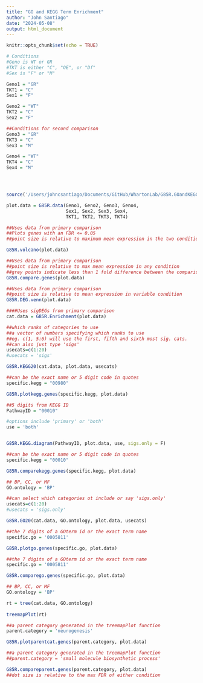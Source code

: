 ```yaml
---
title: "GO and KEGG Term Enrichment"
author: "John Santiago"
date: "2024-05-08"
output: html_document
---
```


```r

knitr::opts_chunk$set(echo = TRUE)

```



```r

# Conditions
#Geno is WT or GR
#TKT is either "C", "OE", or "Df"
#Sex is "F" or "M"

Geno1 = "GR"
TKT1 = "C"
Sex1 = "F"

Geno2 = "WT"
TKT2 = "C"
Sex2 = "F"

##Conditions for second comparison
Geno3 = "GR"
TKT3 = "C"
Sex3 = "M"

Geno4 = "WT"
TKT4 = "C"
Sex4 = "M"





```

```r

source('/Users/johncsantiago/Documents/GitHub/WhartonLab/G85R.GOandKEGGPlottingFunctions.R')

plot.data = G85R.data(Geno1, Geno2, Geno3, Geno4,
                      Sex1, Sex2, Sex3, Sex4,
                      TKT1, TKT2, TKT3, TKT4)

```


```r

##Uses data from primary comparison
##Plots genes with an FDR <= 0.05
##point size is relative to maximum mean expression in the two conditions

G85R.volcano(plot.data)

```


```r

##Uses data from primary comparison
##point size is relative to max mean expression in any condition
##grey points indicate less than 1 fold difference between the comparisons
G85R.compare.genes(plot.data)

```


```r

##Uses data from primary comparison
##point size is relative to mean expression in variable condition
G85R.DEG.venn(plot.data)

```

```r

####Uses sigDEGs from primary comparison
cat.data = G85R.Enrichment(plot.data)

```


```r


##which ranks of categories to use
##a vector of numbers specifying which ranks to use
##eg. c(1, 5:6) will use the first, fifth and sixth most sig. cats.
##can also just type 'sigs' 
usecats=c(1:20)
#usecats = 'sigs'  

G85R.KEGG20(cat.data, plot.data, usecats)

```


```r

##can be the exact name or 5 digit code in quotes
specific.kegg = "00980"

G85R.plotkegg.genes(specific.kegg, plot.data)

```


```r

##5 digits from KEGG ID
PathwayID = "00010"

#options include 'primary' or 'both'
use = 'both'


G85R.KEGG.diagram(PathwayID, plot.data, use, sigs.only = F)


```


```r

##can be the exact name or 5 digit code in quotes
specific.kegg = "00010"

G85R.comparekegg.genes(specific.kegg, plot.data)

```


```r

## BP, CC, or MF
GO.ontology = 'BP'

##can select which categories ot include or say 'sigs.only'
usecats=c(1:20)
#usecats = 'sigs.only'

G85R.GO20(cat.data, GO.ontology, plot.data, usecats)

```


```r

##the 7 digits of a GOterm id or the exact term name
specific.go = '0005811'

G85R.plotgo.genes(specific.go, plot.data)

```


```r

##the 7 digits of a GOterm id or the exact term name
specific.go = '0005811'

G85R.comparego.genes(specific.go, plot.data)

```


```r


## BP, CC, or MF
GO.ontology = 'BP'

rt = tree(cat.data, GO.ontology)
  
treemapPlot(rt)

```


```r

##a parent category generated in the treemapPlot function
parent.category = 'neurogenesis'

G85R.plotparentcat.genes(parent.category, plot.data)

```


```r

##a parent category generated in the treemapPlot function
##parent.category = 'small molecule biosynthetic process'

G85R.compareparent.genes(parent.category, plot.data)
##dot size is relative to the max FDR of either condition


```  









